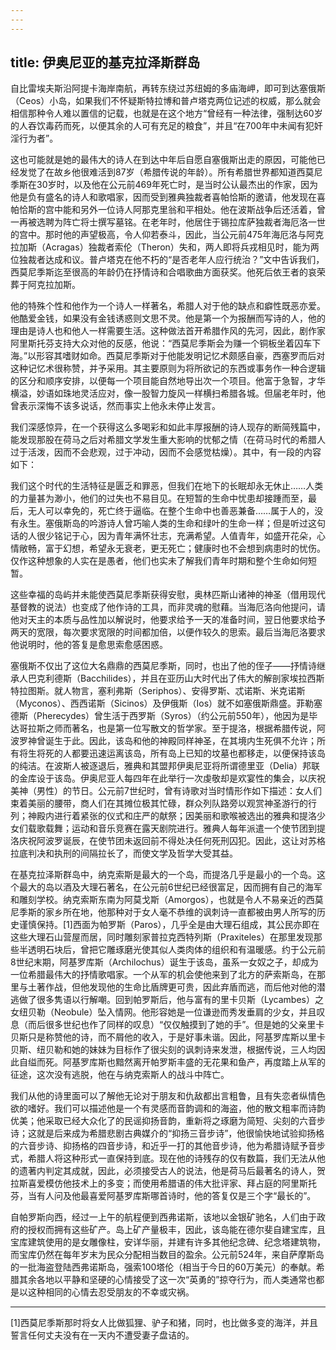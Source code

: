 ```yaml
---
---
---
```

title: 伊奥尼亚的基克拉泽斯群岛
---




自比雷埃夫斯沿阿提卡海岸南航，再转东绕过苏纽姆的多庙海岬，即可到达塞俄斯（Ceos）小岛，如果我们不怀疑斯特拉博和普卢塔克两位记述的权威，那么就会相信那种令人难以置信的记载，也就是在这个地方“曾经有一种法律，强制达60岁的人吞饮毒药而死，以便其余的人可有充足的粮食”，并且“在700年中未闻有犯奸淫行为者”。

这也可能就是她的最伟大的诗人在到达中年后自愿自塞俄斯出走的原因，可能他已经发觉了在故乡他很难活到87岁（希腊传说的年龄）。所有希腊世界都知道西莫尼季斯在30岁时，以及他在公元前469年死亡时，是当时公认最杰出的作家，因为他是负有盛名的诗人和歌唱家，因而受到雅典独裁者喜帕恰斯的邀请，他发现在喜帕恰斯的宫中能和另外一位诗人阿那克里翁和平相处。他在波斯战争后还活着，曾一再被选聘为阵亡将士撰写墓铭。在老年时，他居住于锡拉库萨独裁者海厄洛一世的宫中。那时他的声望极高，令人仰若泰斗，因此，当公元前475年海厄洛与阿克拉加斯（Acragas）独裁者索伦（Theron）失和，两人即将兵戎相见时，能为两位独裁者达成和议。普卢塔克在他不朽的“是否老年人应行统治？”文中告诉我们，西莫尼季斯迄至很高的年龄仍在抒情诗和合唱歌曲方面获奖。他死后依王者的哀荣葬于阿克拉加斯。

他的特殊个性和他作为一个诗人一样著名，希腊人对于他的缺点和癖性既恶亦爱。他酷爱金钱，如果没有金钱诱惑则文思不灵。他是第一个为报酬而写诗的人，他的理由是诗人也和他人一样需要生活。这种做法首开希腊作风的先河，因此，剧作家阿里斯托芬支持大众对他的反感，他说：“西莫尼季斯会为赚一个铜板坐着囚车下海。”以形容其嗜财如命。西莫尼季斯对于他能发明记忆术颇感自豪，西塞罗而后对这种记忆术很称赞，并予采用。其主要原则为将所欲记的东西或事务作一种合逻辑的区分和顺序安排，以便每一个项目能自然地导出次一个项目。他富于急智，才华横溢，妙语如珠地灵活应对，像一股智力旋风一样横扫希腊各城。但届老年时，他曾表示深悔不该多说话，然而事实上他永未停止发言。

我们深感惊异，在一个获得这么多喝彩和如此丰厚报酬的诗人现存的断简残篇中，能发现那股在荷马之后对希腊文学发生重大影响的忧郁之情（在荷马时代的希腊人过于活泼，因而不会悲观，过于冲动，因而不会感觉枯燥）。其中，有一段的内容如下：

我们这个时代的生活特征是匮乏和罪恶，但我们在地下的长眠却永无休止……人类的力量甚为渺小，他们的过失也不易目见。在短暂的生命中忧患却接踵而至，最后，无人可以幸免的，死亡终于逼临。在整个生命中也善恶兼备……属于人的，没有永生。塞俄斯岛的吟游诗人曾巧喻人类的生命和绿叶的生命一样；但是听过这句话的人很少铭记于心，因为青年满怀壮志，充满希望。人值青年，如盛开花朵，心情敞畅，富于幻想，希望永无衰老，更无死亡；健康时也不会想到病患时的忧伤。仅作这种想象的人实在是愚者，他们也实未了解我们青年时期和整个生命如何短暂。



这些幸福的岛屿并未能使西莫尼季斯获得安慰，奥林匹斯山诸神的神圣（借用现代基督教的说法）也变成了他作诗的工具，而非灵魂的慰藉。当海厄洛向他提问，请他对天主的本质与品性加以解说时，他要求给予一天的准备时间，翌日他要求给予两天的宽限，每次要求宽限的时间都加倍，以便作较久的思索。最后当海厄洛要求他说明时，他的答复是愈思索愈感困惑。

塞俄斯不仅出了这位大名鼎鼎的西莫尼季斯，同时，也出了他的侄子——抒情诗继承人巴克利德斯（Bacchilides），并且在亚历山大时代出了伟大的解剖家埃拉西斯特拉图斯。就人物言，塞利弗斯（Seriphos）、安得罗斯、忒诺斯、米克诺斯（Myconos）、西西诺斯（Sicinos）及伊俄斯（Ios）就不如塞俄斯鼎盛。菲勒塞德斯（Pherecydes）曾生活于西罗斯（Syros）（约公元前550年），他因为是毕达哥拉斯之师而著名，也是第一位写散文的哲学家。至于提洛，根据希腊传说，阿波罗神曾诞生于此。因此，该岛和他的神殿同样神圣，在其境内生死俱不允许；所有将生将死的人都要迅速运离该岛，所有岛上已知的坟墓也都移走，以便保持该岛的纯洁。在波斯人被逐退后，雅典和其盟邦伊奥尼亚将所谓德里亚（Delia）邦联的金库设于该岛。伊奥尼亚人每四年在此举行一次虔敬却是欢宴性的集会，以庆祝美神（男性）的节日。公元前7世纪时，曾有诗歌对当时情形作如下描述：女人们束着美丽的腰带，商人们在其摊位极其忙碌，群众列队路旁以观赏神圣游行的行列；神殿内进行着紧张的仪式和庄严的献祭；因美丽和歌喉被选出的雅典和提洛少女们载歌载舞；运动和音乐竞赛在露天剧院进行。雅典人每年派遣一个使节团到提洛庆祝阿波罗诞辰，在使节团未返回前不得处决任何死刑囚犯。因此，这让对苏格拉底判决和执刑的间隔拉长了，而使文学及哲学大受其益。

在基克拉泽斯群岛中，纳克索斯是最大的一个岛，而提洛几乎是最小的一个岛。这个最大的岛以酒及大理石著名，在公元前6世纪已经很富足，因而拥有自己的海军和雕刻学校。纳克索斯东南为阿莫戈斯（Amorgos），也就是令人不易亲近的西莫尼季斯的家乡所在地，他那种对于女人毫不恭维的讽刺诗一直都被由男人所写的历史谨慎保持。[1]西面为帕罗斯（Paros），几乎全是由大理石组成，其公民亦即在这些大理石山营屋而居，同时雕刻家普拉克西特列斯（Praxiteles）在那里发现那些半透明石块后，曾把它雕琢磨光使其似人类肉体的组织和有温暖感。约于公元前8世纪末期，阿基罗库斯（Archilochus）诞生于该岛，虽系一女奴之子，却成为一位希腊最伟大的抒情歌唱家。一个从军的机会使他来到了北方的萨索斯岛，在那里与土著作战，但他发现他的生命比盾牌更可贵，因此弃盾而逃，而后他对他的潜逃做了很多隽语以行解嘲。回到帕罗斯后，他与富有的里卡贝斯（Lycambes）之女纽贝勒（Neobule）坠入情网。他形容她是一位谦逊而秀发垂肩的少女，并且叹息（而后很多世纪也作了同样的叹息）“仅仅触摸到了她的手”。但是她的父亲里卡贝斯只是称赞他的诗，而不屑他的收入，于是好事未谐。因此，阿基罗库斯以里卡贝斯、纽贝勒和她的妹妹为目标作了很尖刻的讽刺诗来发泄，根据传说，三人均因此自缢而死。阿基罗库斯也黯然离开帕罗斯丰盛的无花果和鱼产，再度踏上从军的征途，这次没有逃脱，他在与纳克索斯人的战斗中阵亡。

我们从他的诗里面可以了解他无论对于朋友和仇敌都出言粗鲁，且有失恋者纵情色欲的嗜好。我们可以描述他是一个有灵感而音韵调和的海盗，他的散文粗率而诗韵优美；他采取已经大众化了的民谣抑扬音韵，重新将之琢磨为简短、尖刻的六音步诗；这就是后来成为希腊悲剧古典媒介的“抑扬三音步诗”，他很愉快地试验抑扬格的六音步诗、抑扬格的四音步诗，和近乎一打的其他音步诗，他为希腊诗赋予音步式，希腊人将这种形式一直保持到底。现在他的诗残存的仅有数篇，我们无法从他的遗著内判定其成就，因此，必须接受古人的说法，他是荷马后最著名的诗人，贺拉斯喜爱模仿他技术上的多变；而使用希腊语的伟大批评家、拜占庭的阿里斯托芬，当有人问及他最喜爱阿基罗库斯哪首诗时，他的答复仅是三个字“最长的”。

自帕罗斯向西，经过一上午的航程便到西弗诺斯，该地以金银矿驰名，人们由于政府的授权而拥有这些矿产。岛上矿产量极丰，因此，该岛能在德尔斐自建宝库，且宝库建筑使用的是女雕像柱，安详华丽，并建有许多其他纪念碑、纪念塔建筑物，而宝库仍然在每年岁末为民众分配相当数目的盈余。公元前524年，来自萨摩斯岛的一批海盗登陆西弗诺斯岛，强索100塔伦（相当于今日的60万美元）的奉献。希腊其余各地以平静和坚硬的心情接受了这一次“英勇的”掠夺行为，而人类通常也都是以这种相同的心情去忍受朋友的不幸或灾祸。



* * *



[1]西莫尼季斯那时将女人比做狐狸、驴子和猪，同时，也比做多变的海洋，并且誓言任何丈夫没有在一天内不遭受妻子盘诘的。